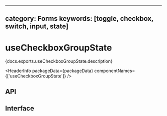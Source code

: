 <!-- Copyright 2020 Adobe. All rights reserved.
This file is licensed to you under the Apache License, Version 2.0 (the "License");
you may not use this file except in compliance with the License. You may obtain a copy
of the License at http://www.apache.org/licenses/LICENSE-2.0
Unless required by applicable law or agreed to in writing, software distributed under
the License is distributed on an "AS IS" BASIS, WITHOUT WARRANTIES OR REPRESENTATIONS
OF ANY KIND, either express or implied. See the License for the specific language
governing permissions and limitations under the License. -->



---
category: Forms
keywords: [toggle, checkbox, switch, input, state]
---

# useCheckboxGroupState

<p>{docs.exports.useCheckboxGroupState.description}</p>

<HeaderInfo
  packageData={packageData}
  componentNames={['useCheckboxGroupState']} />

## API

<FunctionAPI function={docs.exports.useCheckboxGroupState} links={docs.links} />

## Interface

<ClassAPI links={docs.links} class={docs.links[docs.exports.useCheckboxGroupState.return.id]} />
